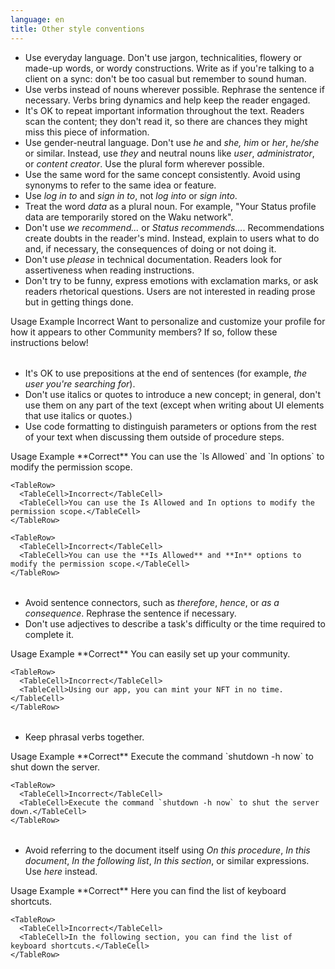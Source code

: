 ```yaml
---
language: en
title: Other style conventions
---
```


- Use everyday language. Don't use jargon, technicalities, flowery or made-up words, or wordy constructions. Write as if you're talking to a client on a sync: don't be too casual but remember to sound human.
- Use verbs instead of nouns wherever possible. Rephrase the sentence if necessary. Verbs bring dynamics and help keep the reader engaged.
- It's OK to repeat important information throughout the text. Readers scan the content; they don't read it, so there are chances they might miss this piece of information.
- Use gender-neutral language. Don't use _he_ and _she,_ _him_ or _her_, _he/she_ or similar. Instead, use _they_ and neutral nouns like _user_, _administrator_, or _content creator_. Use the plural form wherever possible.
- Use the same word for the same concept consistently. Avoid using synonyms to refer to the same idea or feature.
- Use _log in to_ and _sign in to_, not _log into_ or _sign into_.
- Treat the word _data_ as a plural noun. For example, "Your Status profile data are temporarily stored on the Waku network".
- Don't use _we recommend..._ or _Status recommends..._. Recommendations create doubts in the reader's mind. Instead, explain to users what to do and, if necessary, the consequences of doing or not doing it.
- Don't use _please_ in technical documentation. Readers look for assertiveness when reading instructions.
- Don't try to be funny, express emotions with exclamation marks, or ask readers rhetorical questions. Users are not interested in reading prose but in getting things done.

<Table>
  <TableHead>
    <TableHeader>Usage</TableHeader>
    <TableHeader>Example</TableHeader>
  </TableHead>

  <TableContent>
    <TableRow>
      <TableCell>Incorrect</TableCell>
      <TableCell>Want to personalize and customize your profile for how it appears to other Community members? If so, follow these instructions below!</TableCell>
    </TableRow>
  </TableContent>
</Table>

- It's OK to use prepositions at the end of sentences (for example, _the user you're searching for_).
- Don't use italics or quotes to introduce a new concept; in general, don't use them on any part of the text (except when writing about UI elements that use italics or quotes.)
- Use code formatting to distinguish parameters or options from the rest of your text when discussing them outside of procedure steps.

<Table>
  <TableHead>
    <TableHeader>Usage</TableHeader>
    <TableHeader>Example</TableHeader>
  </TableHead>

  <TableContent>
    <TableRow>
      <TableCell>**Correct**</TableCell>
      <TableCell>You can use the `Is Allowed` and `In options` to modify the permission scope.</TableCell>
    </TableRow>

    <TableRow>
      <TableCell>Incorrect</TableCell>
      <TableCell>You can use the Is Allowed and In options to modify the permission scope.</TableCell>
    </TableRow>

    <TableRow>
      <TableCell>Incorrect</TableCell>
      <TableCell>You can use the **Is Allowed** and **In** options to modify the permission scope.</TableCell>
    </TableRow>
  </TableContent>
</Table>

- Avoid sentence connectors, such as _therefore_, _hence_, or _as a consequence_. Rephrase the sentence if necessary.
- Don't use adjectives to describe a task's difficulty or the time required to complete it.

<Table>
  <TableHead>
    <TableHeader>Usage</TableHeader>
    <TableHeader>Example</TableHeader>
  </TableHead>

  <TableContent>
    <TableRow>
      <TableCell>**Correct**</TableCell>
      <TableCell>You can easily set up your community.</TableCell>
    </TableRow>

    <TableRow>
      <TableCell>Incorrect</TableCell>
      <TableCell>Using our app, you can mint your NFT in no time.</TableCell>
    </TableRow>
  </TableContent>
</Table>

- Keep phrasal verbs together.

<Table>
  <TableHead>
    <TableHeader>Usage</TableHeader>
    <TableHeader>Example</TableHeader>
  </TableHead>

  <TableContent>
    <TableRow>
      <TableCell>**Correct**</TableCell>
      <TableCell>Execute the command `shutdown -h now` to shut down the server.</TableCell>
    </TableRow>

    <TableRow>
      <TableCell>Incorrect</TableCell>
      <TableCell>Execute the command `shutdown -h now` to shut the server down.</TableCell>
    </TableRow>
  </TableContent>
</Table>

- Avoid referring to the document itself using _On this procedure_, _In this document_, _In the following list_, _In this section_, or similar expressions. Use _here_ instead.

<Table>
  <TableHead>
    <TableHeader>Usage</TableHeader>
    <TableHeader>Example</TableHeader>
  </TableHead>

  <TableContent>
    <TableRow>
      <TableCell>**Correct**</TableCell>
      <TableCell>Here you can find the list of keyboard shortcuts.</TableCell>
    </TableRow>

    <TableRow>
      <TableCell>Incorrect</TableCell>
      <TableCell>In the following section, you can find the list of keyboard shortcuts.</TableCell>
    </TableRow>
  </TableContent>
</Table>
